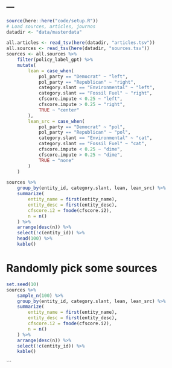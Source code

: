 ---
---

```r
source(here::here("code/setup.R"))
# Load sources, articles, journos
datadir <- "data/masterdata"
```

```r
all.articles <- read_tsv(here(datadir, "articles.tsv"))
all.sources <- read_tsv(here(datadir, "sources.tsv"))
sources <- all.sources %>%
    filter(policy_label_gpt) %>%
    mutate(
        lean = case_when(
            pol_party == "Democrat" ~ "left",
            pol_party == "Republican" ~ "right",
            category.slant == "Environmental" ~ "left",
            category.slant == "Fossil Fuel" ~ "right",
            cfscore.impute < 0.25 ~ "left",
            cfscore.impute > 0.25 ~ "right",
            TRUE ~ "center"
        ),
        lean_src = case_when(
            pol_party == "Democrat" ~ "pol",
            pol_party == "Republican" ~ "pol",
            category.slant == "Environmental" ~ "cat",
            category.slant == "Fossil Fuel" ~ "cat",
            cfscore.impute < 0.25 ~ "dime",
            cfscore.impute > 0.25 ~ "dime",
            TRUE ~ "none"
        )
    )

sources %>%
    group_by(entity_id, category.slant, lean, lean_src) %>%
    summarize(
        entity_name = first(entity_name),
        entity_desc = first(entity_desc),
        cfscore.i2 = fmode(cfscore.i2),
        n = n()
    ) %>%
    arrange(desc(n)) %>%
    select(!c(entity_id)) %>%
    head(100) %>%
    kable()
```

# Randomly pick some sources
```r
set.seed(10)
sources %>%
    sample_n(100) %>%
    group_by(entity_id, category.slant, lean, lean_src) %>%
    summarize(
        entity_name = first(entity_name),
        entity_desc = first(entity_desc),
        cfscore.i2 = fmode(cfscore.i2),
        n = n()
    ) %>%
    arrange(desc(n)) %>%
    select(!c(entity_id)) %>%
    kable()
```
```
